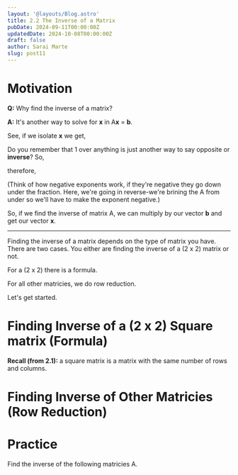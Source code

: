 ```yaml
---
layout: '@layouts/Blog.astro'
title: 2.2 The Inverse of a Matrix 
pubDate: 2024-09-11T00:00:00Z 
updatedDate: 2024-10-08T00:00:00Z 
draft: false
author: Sarai Marte
slug: post11
---
```



# Motivation 

**Q:** Why find the inverse of a matrix?

**A:** It's another way to solve for **x** in A**x** = **b**. 

See, if we isolate **x** we get, 

<Latex formula = "\mathbf{x} = \frac{\mathbf{b}}{\mathbf{A}}"/>

Do you remember that 1 over anything is just another way to say opposite or **inverse**? So, 

<Latex formula = "\frac{1}{\mathbf{A}} \text{ is the same as } \mathbf{A}^{-1}"/>

therefore,

<Latex formula = "\mathbf{x} = \frac{\mathbf{b}}{\mathbf{A}} \quad \text{is the same as} \quad \mathbf{x} = \mathbf{b} \cdot \mathbf{A}^{-1} \quad"/>

(Think of how negative exponents work, if they're negative they go down under the fraction. Here, we're going in reverse-we're brining the A from under so we'll have to make the exponent negative.)

So, if we find the inverse of matrix A, we can multiply by our vector **b** and get our vector **x**. 

<hr/>

Finding the inverse of a matrix depends on the type of matrix you have. There are two cases. You either are finding the inverse of a (2 x 2) matrix or not. 

For a (2 x 2) there is a formula. 

For all other matricies, we do row reduction. 

Let's get started. 

# Finding Inverse of a (2 x 2) Square matrix (Formula)

**Recall (from 2.1):** a square matrix is a matrix with the same number of rows and columns. 

<Latex formula = "\mathbf{A} = \begin{bmatrix} 
2 & 1 \\ 
7 & 4 
\end{bmatrix}"/>


<Latex formula = "\mathbf{B} = \begin{bmatrix} 
4 & -1 \\ 
-7 & 2 
\end{bmatrix}"/>


# Finding Inverse of Other Matricies (Row Reduction)

<Latex formula = "\mathbf{A} = \begin{bmatrix} 
0 & 1 & 0 \\ 
1 & 2 & 1 \\ 
-2 & 0 & 0 
\end{bmatrix}"/>


# Practice 

Find the inverse of the following matricies A.

<Problem n = "1">

<Latex formula = "A = \begin{bmatrix} 
M_{1} & 0 & 0 & 0 \\ 
0 & M_{2} & 0 & 0 \\ 
0 & 0 & M_{3} & 0 \\ 
0 & 0 & 0 & M_{4} 
\end{bmatrix}"/>

</Problem>

<Solution>
<Latex formula = "A^{-1} = \begin{bmatrix} 
\frac{1}{M_{1}} & 0 & 0 & 0 \\ 
0 & \frac{1}{M_{2}} & 0 & 0 \\ 
0 & 0 & \frac{1}{M_{3}} & 0 \\ 
0 & 0 & 0 & \frac{1}{M_{4}} 
\end{bmatrix}"/>

</Solution>

<Problem n = "2">

<Latex formula = "A = \begin{bmatrix} 
R & 1 & 0 & 0 \\ 
0 & 1 & 0 & 0 \\ 
0 & 0 & R & 1 \\ 
0 & 0 & 0 & 1 
\end{bmatrix}"/>


</Problem>

<Solution>
<Latex formula = "A^{-1} = \begin{bmatrix} 
\frac{1}{R} & -\frac{1}{R} & 0 & 0 \\ 
0 & 1 & 0 & 0 \\ 
0 & 0 & \frac{1}{R} & -\frac{1}{R} \\ 
0 & 0 & 0 & 1 
\end{bmatrix}"/>
</Solution>

<Problem n = "3">

<Latex formula = "\mathbf{A} = \begin{bmatrix} 
1 & 0 & -2 \\ 
-3 & 1 & 4 \\ 
2 & -3 & 4 
\end{bmatrix}"/>

</Problem>

<Solution>

<Latex formula = "\mathbf{A} = \begin{bmatrix} 
8 & 3 & 1 \\ 
10 & 4 & 1 \\ 
\frac{7}{2} & \frac{3}{2} & \frac{1}{2} 
\end{bmatrix}"/>

</Solution>